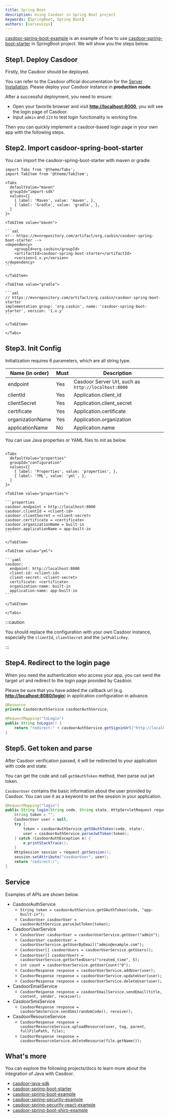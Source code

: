 ```yaml
---
title: Spring Boot
description: Using Casdoor in Spring Boot project
keywords: [SpringBoot, Spring Boot]
authors: [seriouszyx]
---
```


[casdoor-spring-boot-example](https://github.com/casdoor/casdoor-spring-boot-example) is an example of how to use [casdoor-spring-boot-starter](https://github.com/casdoor/casdoor-spring-boot-starter) in SpringBoot project. We will show you the steps below.

## Step1. Deploy Casdoor

Firstly, the Casdoor should be deployed.

You can refer to the Casdoor official documentation for the [Server Installation](/docs/basic/server-installation). Please deploy your Casdoor instance in **production mode**.

After a successful deployment, you need to ensure:

- Open your favorite browser and visit **<http://localhost:8000>**, you will see the login page of Casdoor.
- Input `admin` and `123` to test login functionality is working fine.

Then you can quickly implement a casdoor-based login page in your own app with the following steps.

## Step2. Import casdoor-spring-boot-starter

You can import the casdoor-spring-boot-starter with  maven or gradle.

````mdx-code-block
import Tabs from '@theme/Tabs';
import TabItem from '@theme/TabItem';

<Tabs
  defaultValue="maven"
  groupId="import-sdk"
  values={[
    { label: 'Maven', value: 'maven', },
    { label: 'Gradle', value: 'gradle', },
  ]
}>

<TabItem value="maven">

```xml
<!-- https://mvnrepository.com/artifact/org.casbin/casdoor-spring-boot-starter -->
<dependency>
    <groupId>org.casbin</groupId>
    <artifactId>casdoor-spring-boot-starter</artifactId>
    <version>1.x.y</version>
</dependency>
```

</TabItem>

<TabItem value="gradle">

```xml
// https://mvnrepository.com/artifact/org.casbin/casdoor-spring-boot-starter
implementation group: 'org.casbin', name: 'casdoor-spring-boot-starter', version: '1.x.y'
```

</TabItem>

</Tabs>

````

## Step3. Init Config

Initialization requires 6 parameters, which are all string type.

| Name (in order)  | Must | Description                                         |
|------------------|------|-----------------------------------------------------|
| endpoint         | Yes  | Casdoor Server Url, such as `http://localhost:8000` |
| clientId         | Yes  | Application.client_id                               |
| clientSecret     | Yes  | Application.client_secret                           |
| certificate      | Yes  | Application.certificate                             |
| organizationName | Yes  | Application.organization                            |
| applicationName  | No   | Application.name                                    |

You can use Java properties or YAML files to init as below.

````mdx-code-block

<Tabs
  defaultValue="properties"
  groupId="configuration"
  values={[
    { label: 'Properties', value: 'properties', },
    { label: 'YML', value: 'yml', },
  ]
}>

<TabItem value="properties">

```properties
casdoor.endpoint = http://localhost:8000
casdoor.clientId = <client-id>
casdoor.clientSecret = <client-secret>
casdoor.certificate = <certificate>
casdoor.organizationName = built-in
casdoor.applicationName = app-built-in
```

</TabItem>

<TabItem value="yml">

```yaml
casdoor:
  endpoint: http://localhost:8000
  client-id: <client-id>
  client-secret: <client-secret>
  certificate: <certificate>
  organization-name: built-in
  application-name: app-built-in
```

</TabItem>

</Tabs>

````

:::caution

You should replace the configuration with your own Casdoor instance, especially the `clientId`, `clientSecret` and the `jwtPublicKey`.

:::

## Step4. Redirect to the login page

When you need the authentication who access your app, you can send the target url and redirect to the login page provided by Casdoor.

Please be sure that you have added the callback url (e.g. **<http://localhost:8080/login>**) in application configuration in advance.

```java
@Resource
private CasdoorAuthService casdoorAuthService;

@RequestMapping("toLogin")
public String toLogin() {
    return "redirect:" + casdoorAuthService.getSigninUrl("http://localhost:8080/login");
}
```

## Step5. Get token and parse

After Casdoor verification passed, it will be redirected to your application with code and state.

You can get the code and call `getOAuthToken` method, then parse out jwt token.

`CasdoorUser` contains the basic information about the user provided by Casdoor. You can use it as a keyword to set the session in your application.

```java
@RequestMapping("login")
public String login(String code, String state, HttpServletRequest request) {
    String token = "";
    CasdoorUser user = null;
    try {
        token = casdoorAuthService.getOAuthToken(code, state);
        user = casdoorAuthService.parseJwtToken(token);
    } catch (CasdoorAuthException e) {
        e.printStackTrace();
    }
    HttpSession session = request.getSession();
    session.setAttribute("casdoorUser", user);
    return "redirect:/";
}
```

## Service

Examples of APIs are shown below.

- CasdoorAuthService
  - `String token = casdoorAuthService.getOAuthToken(code, "app-built-in");`
  - `CasdoorUser casdoorUser = casdoorAuthService.parseJwtToken(token);`
- CasdoorUserService
  - `CasdoorUser casdoorUser = casdoorUserService.getUser("admin");`
  - `CasdoorUser casdoorUser = casdoorUserService.getUserByEmail("admin@example.com");`
  - `CasdoorUser[] casdoorUsers = casdoorUserService.getUsers();`
  - `CasdoorUser[] casdoorUsers = casdoorUserService.getSortedUsers("created_time", 5);`
  - `int count = casdoorUserService.getUserCount("0");`
  - `CasdoorResponse response = casdoorUserService.addUser(user);`
  - `CasdoorResponse response = casdoorUserService.updateUser(user);`
  - `CasdoorResponse response = casdoorUserService.deleteUser(user);`
- CasdoorEmailService
  - `CasdoorResponse response = casdoorEmailService.sendEmail(title, content, sender, receiver);`
- CasdoorSmsService
  - `CasdoorResponse response = casdoorSmsService.sendSms(randomCode(), receiver);`
- CasdoorResourceService
  - `CasdoorResponse response = casdoorResourceService.uploadResource(user, tag, parent, fullFilePath, file);`
  - `CasdoorResponse response = casdoorResourceService.deleteResource(file.getName());`

## What's more

You can explore the following projects/docs to learn more about the integration of Java with Casdoor.

- [casdoor-java-sdk](https://github.com/casdoor/casdoor-java-sdk)
- [casdoor-spring-boot-starter](https://github.com/casdoor/casdoor-spring-boot-starter)
- [casdoor-spring-boot-example](https://github.com/casdoor/casdoor-spring-boot-example)
- [casdoor-spring-security-example](/docs/integration/java/spring-security/spring-security-oauth)
- [casdoor-spring-security-react-example](/docs/integration/java/spring-security/spring-security-filter)
- [casdoor-spring-boot-shiro-example](https://github.com/casdoor/casdoor-spring-boot-shiro-example)
